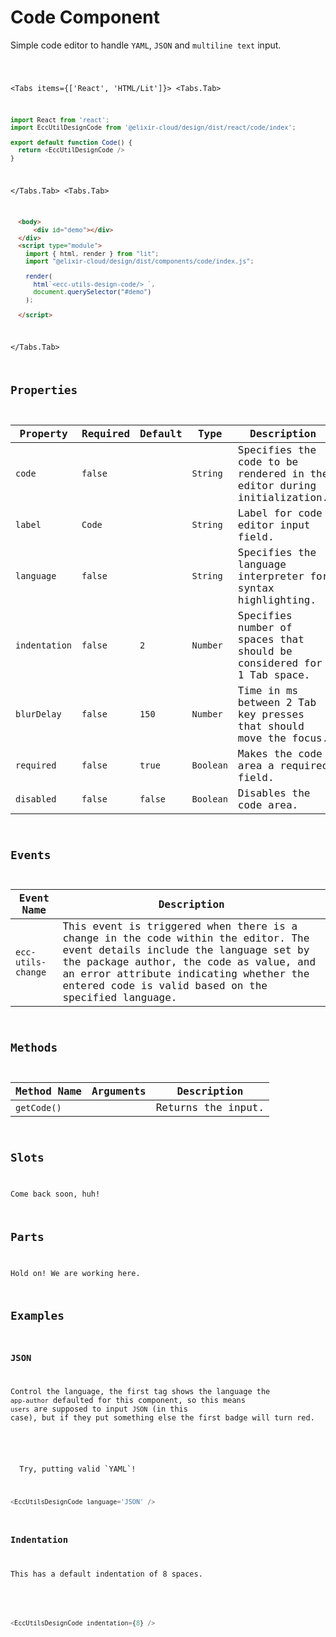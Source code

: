 
# Code Component

<ComponentName
  tagName='ecc-utils-design-code'
  reactTagName='EccUtilsDesignCode'
  version='0.0.1'
  beta
/>

Simple code editor to handle `YAML`, `JSON` and `multiline text` input.

<Code />

<Tabs items={['React', 'HTML/Lit']}>
<Tabs.Tab>
````ts showLineNumbers {2, 5} copy filename="EccUtilsDesignCode"
import React from 'react';
import EccUtilDesignCode from '@elixir-cloud/design/dist/react/code/index';

export default function Code() {
  return <EccUtilDesignCode />
}
`````
</Tabs.Tab>
<Tabs.Tab>
````html showLineNumbers {6, 20-26} copy filename="ecc-utils-design-code"
  <body>
      <div id="demo"></div>
  </div>
  <script type="module">
    import { html, render } from "lit";
    import "@elixir-cloud/design/dist/components/code/index.js";

    render(
      html`<ecc-utils-design-code/> `,
      document.querySelector("#demo")
    );

  </script>
````
</Tabs.Tab>
</Tabs>

## Properties

| Property      | Required | Default | Type      | Description                                                            |
| ------------- | -------- | ------- | --------- | ---------------------------------------------------------------------- |
| `code`        | `false`  |         | `String`  | Specifies the code to be rendered in the editor during initialization. |
| `label`       | `Code`   |         | `String`  | Label for code editor input field.                                     |
| `language`    | `false`  |         | `String`  | Specifies the language interpreter for syntax highlighting.            |
| `indentation` | `false`  | `2`     | `Number`  | Specifies number of spaces that should be considered for 1 Tab space.  |
| `blurDelay`   | `false`  | `150`   | `Number`  | Time in ms between 2 Tab key presses that should move the focus.       |
| `required`    | `false`  | `true`  | `Boolean` | Makes the code area a required field.                                  |
| `disabled`    | `false`  | `false` | `Boolean` | Disables the code area.                                                |

## Events

| Event Name         | Description                                                                                                                                                                                                                                                             |
| ------------------ | ----------------------------------------------------------------------------------------------------------------------------------------------------------------------------------------------------------------------------------------------------------------------- |
| `ecc-utils-change` | This event is triggered when there is a change in the code within the editor. The event details include the language set by the package author, the code as value, and an error attribute indicating whether the entered code is valid based on the specified language. |

## Methods

| Method Name | Arguments | Description        |
| ----------- | --------- | ------------------ |
| `getCode()` |           | Returns the input. |

## Slots

<Callout emoji='👷‍♀️'>Come back soon, huh!</Callout>

## Parts

<Callout emoji='👩‍🏭'>Hold on! We are working here.</Callout>

## Examples

### JSON

Control the language, the first tag shows the language the `app-author` defaulted for this
component, so this means `users` are supposed to input `JSON` (in this case), but if they put something else
the first badge will turn red.

<CodeJSON />

<Callout emoji='😎' type='info'>
  Try, putting valid `YAML`!
</Callout>

```ts filename="code" copy showLineNumbers
<EccUtilsDesignCode language='JSON' />
```

### Indentation

This has a default indentation of 8 spaces.

<CodeIndentation />

```ts filename="code" copy showLineNumbers
<EccUtilsDesignCode indentation={8} />
```
